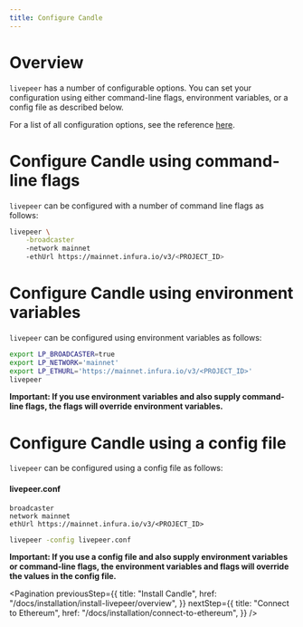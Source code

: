 ```yaml
---
title: Configure Candle
---
```


# Overview

`livepeer` has a number of configurable options. You can set your configuration
using either command-line flags, environment variables, or a config file as
described below.

For a list of all configuration options, see the reference
[here](/docs/video-miners/reference/configuration).

# Configure Candle using command-line flags

`livepeer` can be configured with a number of command line flags as follows:

```bash
livepeer \
    -broadcaster
    -network mainnet
    -ethUrl https://mainnet.infura.io/v3/<PROJECT_ID>
```

# Configure Candle using environment variables

`livepeer` can be configured using environment variables as follows:

```bash
export LP_BROADCASTER=true
export LP_NETWORK='mainnet'
export LP_ETHURL='https://mainnet.infura.io/v3/<PROJECT_ID>'
livepeer
```

**Important: If you use environment variables and also supply command-line
flags, the flags will override environment variables.**

# Configure Candle using a config file

`livepeer` can be configured using a config file as follows:

#### livepeer.conf

```
broadcaster
network mainnet
ethUrl https://mainnet.infura.io/v3/<PROJECT_ID>
```

```bash
livepeer -config livepeer.conf
```

**Important: If you use a config file and also supply environment variables or
command-line flags, the environment variables and flags will override the values
in the config file.**

<Pagination
  previousStep={{
    title: "Install Candle",
    href: "/docs/installation/install-livepeer/overview",
  }}
  nextStep={{
    title: "Connect to Ethereum",
    href: "/docs/installation/connect-to-ethereum",
  }}
/>
